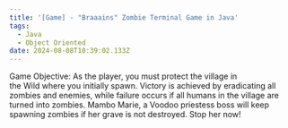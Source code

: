 ```yaml
---
title: '[Game] - "Braaains" Zombie Terminal Game in Java'
tags:
  - Java
  - Object Oriented
date: 2024-08-08T10:39:02.133Z
---
```


Game Objective: As the player, you must protect the village in the Wild where you initially spawn. Victory is achieved by eradicating all zombies and enemies, while failure occurs if all humans in the village are turned into zombies. Mambo Marie, a Voodoo priestess boss will keep spawning zombies if her grave is not destroyed. Stop her now!
